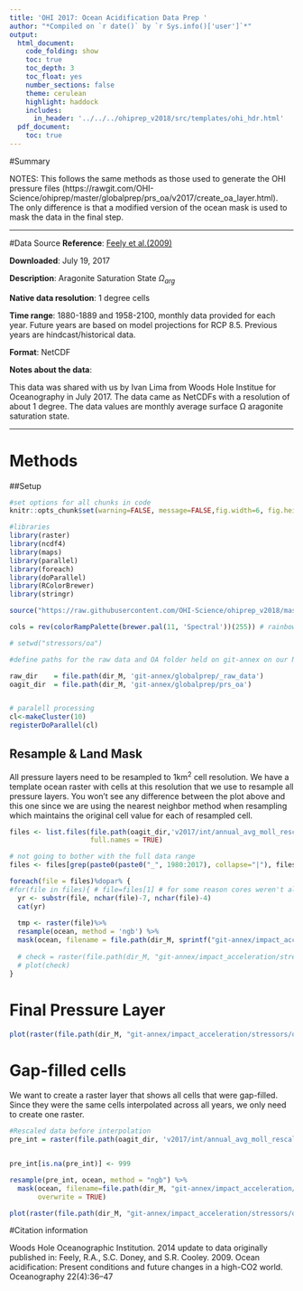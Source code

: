 ```yaml
---
title: 'OHI 2017: Ocean Acidification Data Prep '
author: "*Compiled on `r date()` by `r Sys.info()['user']`*"
output: 
  html_document:
    code_folding: show
    toc: true
    toc_depth: 3
    toc_float: yes
    number_sections: false
    theme: cerulean
    highlight: haddock
    includes: 
      in_header: '../../../ohiprep_v2018/src/templates/ohi_hdr.html'
  pdf_document:
    toc: true
---
```


#Summary

NOTES: This follows the same methods as those used to generate the OHI pressure files (https://rawgit.com/OHI-Science/ohiprep/master/globalprep/prs_oa/v2017/create_oa_layer.html).  The only difference is that a modified version of the ocean mask is used to mask the data in the final step.    

***

#Data Source
**Reference**: [Feely et al.(2009)](https://darchive.mblwhoilibrary.org/bitstream/handle/1912/3180/22-4_feely.pdf?sequence=1&isAllowed=y)

**Downloaded**: July 19, 2017

**Description**:  Aragonite Saturation State  $\Omega_{arg}$

**Native data resolution**: 1 degree cells

**Time range**: 1880-1889 and 1958-2100, monthly data provided for each year. Future years are based on model projections for RCP 8.5. Previous years are hindcast/historical data.

**Format**:  NetCDF

  
**Notes about the data**:  

This data was shared with us by Ivan Lima from Woods Hole Institue for Oceanography in July 2017. The data came as NetCDFs with a resolution of about 1 degree. The data values are monthly average surface &#937; aragonite saturation state.


***

# Methods


##Setup  

```r

#set options for all chunks in code
knitr::opts_chunk$set(warning=FALSE, message=FALSE,fig.width=6, fig.height=6)

#libraries
library(raster)
library(ncdf4)
library(maps)
library(parallel)
library(foreach)
library(doParallel)
library(RColorBrewer)
library(stringr)

source("https://raw.githubusercontent.com/OHI-Science/ohiprep_v2018/master/src/R/spatial_common.R")

cols = rev(colorRampPalette(brewer.pal(11, 'Spectral'))(255)) # rainbow color scheme

# setwd("stressors/oa")

#define paths for the raw data and OA folder held on git-annex on our NCEAS server, Mazu

raw_dir    = file.path(dir_M, 'git-annex/globalprep/_raw_data')
oagit_dir  = file.path(dir_M, 'git-annex/globalprep/prs_oa')


# paralell processing
cl<-makeCluster(10)
registerDoParallel(cl)


```
  


## Resample & Land Mask

All pressure layers need to be resampled to 1km^2^ cell resolution. We have a template ocean raster with cells at this resolution that we use to resample all pressure layers. You won't see any difference between the plot above and this one since we are using the nearest neighbor method when resampling which maintains the original cell value for each of resampled cell.

```r

files <- list.files(file.path(oagit_dir,'v2017/int/annual_avg_moll_rescaled_int'),
                    full.names = TRUE)

# not going to bother with the full data range
files <- files[grep(paste0(paste0("_", 1980:2017), collapse="|"), files)]

foreach(file = files)%dopar% {
#for(file in files){ # file=files[1] # for some reason cores weren't all working for me.  Did it the long way!
  yr <- substr(file, nchar(file)-7, nchar(file)-4)
  cat(yr)
  
  tmp <- raster(file)%>%
  resample(ocean, method = 'ngb') %>%
  mask(ocean, filename = file.path(dir_M, sprintf("git-annex/impact_acceleration/stressors/oa/final/oa_%s_rescaled_mol.tif", yr)), overwrite=TRUE)
  
  # check = raster(file.path(dir_M, "git-annex/impact_acceleration/stressors/oa/final/oa_1980_rescaled_mol.tif"))
  # plot(check)
}

```


# Final Pressure Layer

```r
plot(raster(file.path(dir_M, "git-annex/impact_acceleration/stressors/oa/final/oa_2016_rescaled_mol.tif"), box=FALSE, axes=FALSE, col=cols, main='Final Ocean Acidification \nPressure Layer 2016'))

```


# Gap-filled cells

We want to create a raster layer that shows all cells that were gap-filled. Since they were the same cells interpolated across all years, we only need to create one raster.

```r

#Rescaled data before interpolation 
pre_int = raster(file.path(oagit_dir, 'v2017/int/annual_avg_moll_rescaled/oa_rescaled_2016.tif'))


pre_int[is.na(pre_int)] <- 999

resample(pre_int, ocean, method = "ngb") %>%
  mask(ocean, filename=file.path(dir_M, "git-annex/impact_acceleration/stressors/oa/int/oa_gf.tif"),
       overwrite = TRUE)

```

```r

plot(raster(file.path(dir_M, "git-annex/impact_acceleration/stressors/oa/int/oa_gf.tif")))

```


#Citation information  

Woods Hole Oceanographic Institution. 2014 update to data originally published in: Feely, R.A., S.C. Doney, and
S.R. Cooley. 2009. Ocean acidification: Present conditions and future changes in a high-CO2 world.
Oceanography 22(4):36–47

